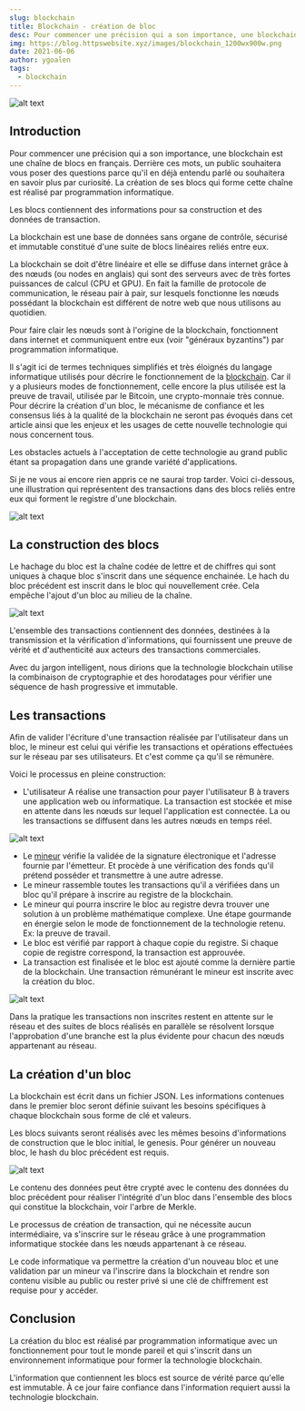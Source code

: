 ```yaml
---
slug: blockchain 
title: Blockchain - création de bloc 
desc: Pour commencer une précision qui a son importance, une blockchain est une chaîne de blocs en français. Derrière ces mots, un public souhaitera vous poser des questions parce qu'il en déjà entendu parlé ou souhaitera en savoir plus par curiosité. La création de ses blocs qui forme cette chaîne est réalisé par programmation informatique. Les blocs contiennent des informations pour sa construction et des données des transactions. 
img: https://blog.httpswebsite.xyz/images/blockchain_1200wx900w.png
date: 2021-06-06
author: ygoalen
tags:
  - blockchain
---
```


![alt text](https://blog.httpswebsite.xyz/images/blockchain_1200wx900w.png "Photo de présentation")

## Introduction  

Pour commencer une précision qui a son importance, une blockchain est une chaîne de blocs en français. Derrière ces mots, un public souhaitera vous poser des questions parce qu'il en déjà entendu parlé ou souhaitera en savoir plus par curiosité. La création de ses blocs qui forme cette chaîne est réalisé par programmation informatique. 

Les blocs contiennent des informations pour sa construction et des données de transaction. 

La blockchain est une base de données sans organe de contrôle, sécurisé et immutable constitué d'une suite de blocs linéaires reliés entre eux. 

La blockchain se doit d'être linéaire et elle se diffuse dans internet grâce à des nœuds (ou nodes en anglais) qui sont des serveurs avec de très fortes puissances de calcul (CPU et GPU). En fait la famille de protocole de communication, le réseau pair à pair, sur lesquels fonctionne les nœuds possédant la blockchain est différent de notre web que nous utilisons au quotidien. 

Pour faire clair les nœuds sont à l'origine de la blockchain, fonctionnent dans internet et communiquent entre eux (voir "généraux byzantins") par programmation informatique. 

Il s'agit ici de termes techniques simplifiés et très éloignés du langage informatique utilisés pour décrire le fonctionnement de la [blockchain](http://www.senat.fr/rap/r17-584/r17-584_mono.html). Car il y a plusieurs modes de fonctionnement, celle encore la plus utilisée est la preuve de travail, utilisée par le Bitcoin, une crypto-monnaie très connue. Pour décrire la création d'un bloc, le mécanisme de confiance et les consensus liés à la qualité de la blockchain ne seront pas évoqués dans cet article ainsi que les enjeux et les usages de cette nouvelle technologie qui nous concernent tous. 

Les obstacles actuels à l'acceptation de cette technologie au grand public étant sa propagation dans une grande variété d'applications. 

Si je ne vous ai encore rien appris ce ne saurai trop tarder. Voici ci-dessous, une illustration qui représentent des transactions dans des blocs reliés entre eux qui forment le registre d'une blockchain. 



![alt text](https://blog.httpswebsite.xyz/images/blocs-tx-suite.png "Transactions dans une suite de blocs")

## La construction des blocs  

Le hachage du bloc est la chaîne codée de lettre et de chiffres qui sont uniques à chaque bloc s'inscrit dans une séquence enchainée. Le hach du bloc précédent est inscrit dans le bloc qui nouvellement crée. Cela empêche l'ajout d'un bloc au milieu de la chaîne. 

![alt text](https://blog.httpswebsite.xyz/images/blocs-hash-suite.png "Hash dans une suite de blocs")

L'ensemble des transactions contiennent des données, destinées à la transmission et la vérification d'informations, qui fournissent une preuve de vérité et d'authenticité aux acteurs des transactions commerciales. 

Avec du jargon intelligent, nous dirions que la technologie blockchain utilise la combinaison de cryptographie et des horodatages  pour vérifier une séquence de hash progressive et immutable. 

## Les transactions  

Afin de valider l'écriture d'une transaction réalisée par l'utilisateur dans un bloc, le mineur est celui qui vérifie les transactions et opérations effectuées sur le réseau par ses utilisateurs. Et c'est comme ça qu'il se rémunère. 

Voici le processus en pleine construction:
- L'utilisateur A réalise une transaction pour payer l'utilisateur B à travers une application web ou informatique. La transaction est stockée et mise en attente dans les nœuds sur lequel l'application est connectée. La ou les transactions se diffusent dans les autres nœuds en temps réel. 

![alt text](https://blog.httpswebsite.xyz/images/blocs-pending-demi.png "Transaction dans une suite de blocs")

- Le [mineur](https://www.cryptoencyclopedie.com/single-post/quest-ce-quun-mineur-blockchain-bitcoin) vérifie la validée de la signature électronique et l'adresse fournie par l'émetteur. Et procède à une vérification des fonds qu'il prétend posséder et transmettre à une autre adresse.
- Le mineur rassemble toutes les transactions qu'il a vérifiées dans un bloc qu'il prépare à inscrire au registre de la blockchain.
- Le mineur qui pourra inscrire le bloc au registre devra trouver une solution à un problème mathématique complexe. Une étape gourmande en énergie selon le mode de fonctionnement de la technologie retenu. Ex: la preuve de travail.
- Le bloc est vérifié par rapport à chaque copie du registre. Si chaque copie de registre correspond, la transaction est approuvée.
- La transaction est finalisée et le bloc est ajouté comme la dernière partie de la blockchain. Une transaction rémunérant le mineur est inscrite avec la création du bloc. 

![alt text](https://blog.httpswebsite.xyz/images/blocs-creation-demi.png "Transaction dans une suite de blocs")

Dans la pratique les transactions non inscrites restent en attente sur le réseau et des suites de blocs réalisés en parallèle se résolvent lorsque l'approbation d'une branche est la plus évidente pour chacun des nœuds appartenant au réseau. 

## La création d'un bloc

La blockchain est écrit dans un fichier JSON. Les informations contenues dans le premier bloc seront définie suivant les besoins spécifiques à chaque blockchain sous forme de clé et valeurs. 

Les blocs suivants seront réalisés avec les mêmes besoins d'informations de construction que le bloc initial, le genesis. Pour générer un nouveau bloc, le hash du bloc précédent est requis. 

![alt text](https://blog.httpswebsite.xyz/images/bloc-genesis.png "Contenus dans une suite de blocs")

Le contenu des données peut être crypté avec le contenu des données du bloc précédent pour réaliser l'intégrité d'un bloc dans l'ensemble des blocs qui constitue la blockchain, voir l'arbre de Merkle. 

Le processus de création de transaction, qui ne nécessite aucun intermédiaire, va s'inscrire sur le réseau grâce à une programmation informatique stockée dans les nœuds appartenant à ce réseau. 

Le code informatique va permettre la création d'un nouveau bloc et une validation par un mineur va l'inscrire dans la blockchain et rendre son contenu visible au public ou rester privé si une clé de chiffrement est requise pour y accéder. 

## Conclusion

La création du bloc est réalisé par programmation informatique avec un fonctionnement pour tout le monde pareil et qui s'inscrit dans un environnement informatique pour former la technologie blockchain. 

L'information que contiennent les blocs est source de vérité parce qu'elle est immutable. À ce jour faire confiance dans l'information requiert aussi la technologie blockchain. 
